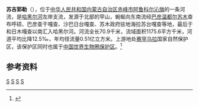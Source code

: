 '''苏吉郭勒'''（{{mong|m=ᠰᠠᠭᠥᠵᠢ<ref>苏吉嘎查的拼法，供参考</ref><br>ᠭᠤᠤᠯ|k=}}），位于[[中华人民共和国|中华人民共和国]][[内蒙古自治区|内蒙古自治区]][[赤峰市|赤峰市]][[阿鲁科尔沁旗|阿鲁科尔沁旗]]的一条河流，是[[哈黑尔河|哈黑尔河]]左岸支流，发源于北部的罕山，蜿蜒向东南流经[[巴彦温都尔苏木|巴彦温都尔苏木]]查布呼硕、巴彦查干嘎查、沙巴日台嘎查、苏木政府驻地海拉苏台嘎查等地，最后于和日木嘎查以南汇入哈黑尔河。河流全长70.9千米，流域面积1175.6平方千米，河道平均比降12.5‰，年均径流量0.51亿立方米。上游地处[[赛罕乌拉|赛罕乌拉]]国家自然保护区，该保护区同时也属于[[中国世界生物圈保护区|中国世界生物圈保护区]]。<ref name="中国河湖大典">{{cite book zh |author=《[[中国河湖大典|中国河湖大典]]》编纂委员会 |title=《中国河湖大典·黑龙江、辽河卷》 |format=M |edition=1 |location=北京 |publisher=中国水利水电出版社 |date=2014年4月 |pages=244页 |id= ISBN 978-7-5170-1950-3}}</ref>
==参考资料==
{{reflist}}

{{China-river-stub}}
[[Category:内蒙古河流|S]]
[[Category:辽河水系|S]]
[[Category:赤峰地理|S]]
[[Category:阿鲁科尔沁旗|S]]
